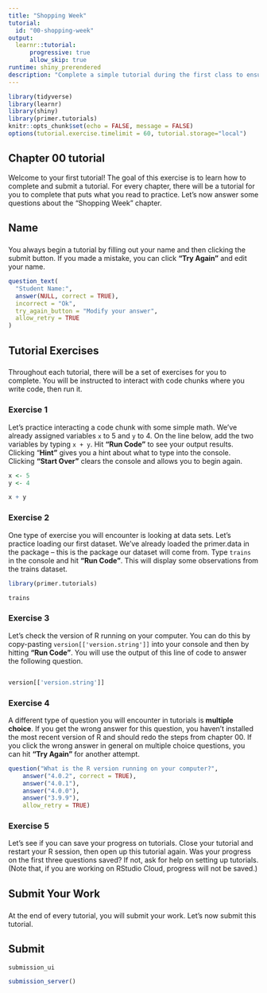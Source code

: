 ```yaml
---
title: "Shopping Week"
tutorial:
  id: "00-shopping-week"
output:
  learnr::tutorial:
      progressive: true
      allow_skip: true
runtime: shiny_prerendered
description: "Complete a simple tutorial during the first class to ensure your computer is set up correctly."
---
```


```r
library(tidyverse)
library(learnr)
library(shiny)
library(primer.tutorials)
knitr::opts_chunk$set(echo = FALSE, message = FALSE)
options(tutorial.exercise.timelimit = 60, tutorial.storage="local") 
```

## Chapter 00 tutorial

Welcome to your first tutorial! The goal of this exercise is to learn how to complete and submit a tutorial. For every chapter, there will be a tutorial for you to complete that puts what you read to practice. Let's now answer some questions about the "Shopping Week" chapter.

## Name 
###

You always begin a tutorial by filling out your name and then clicking the submit button. If you made a mistake, you can click **"Try Again"** and edit your name. 

``` r
question_text(
  "Student Name:",
  answer(NULL, correct = TRUE),
  incorrect = "Ok",
  try_again_button = "Modify your answer",
  allow_retry = TRUE
)
```

## Tutorial Exercises 
###

Throughout each tutorial, there will be a set of exercises for you to complete. You will be instructed to interact with code chunks where you write code, then run it. 

### Exercise 1

Let's practice interacting a code chunk with some simple math. We've already assigned variables `x` to 5 and `y` to 4. On the line below, add the two variables by typing `x + y`. Hit **"Run Code"** to see your output results. Clicking "**Hint"** gives you a hint about what to type into the console. Clicking **"Start Over"** clears the console and allows you to begin again.

```r
x <- 5
y <- 4
```

```r
x + y
```

### Exercise 2

One type of exercise you will encounter is looking at data sets. Let's practice loading our first dataset. We've already loaded the primer.data in the package -- this is the package our dataset will come from. Type `trains` in the console and hit **"Run Code"**. This will display some observations from the trains dataset. 

```r
library(primer.tutorials)

```

```r
trains
```

### Exercise 3

Let's check the version of R running on your computer. You can do this by copy-pasting `version[['version.string']]` into your console and then by hitting **"Run Code"**. You will use the output of this line of code to answer the following question. 

```r

```

```r
version[['version.string']]
```

### Exercise 4

A different type of question you will encounter in tutorials is **multiple choice**. If you get the wrong answer for this question, you haven't installed the most recent version of R and should redo the steps from chapter 00. If you click the wrong answer in general on multiple choice questions, you can hit **"Try Again"** for another attempt. 

```r
question("What is the R version running on your computer?",
    answer("4.0.2", correct = TRUE),
    answer("4.0.1"),
    answer("4.0.0"),
    answer("3.9.9"),
    allow_retry = TRUE)
```

### Exercise 5

Let's see if you can save your progress on tutorials. Close your tutorial and restart your R session, then open up this tutorial again. Was your progress on the first three questions saved? If not, ask for help on setting up tutorials. (Note that, if you are working on RStudio Cloud, progress will not be saved.)



## Submit Your Work
###

At the end of every tutorial, you will submit your work. Let's now submit this tutorial. 


## Submit

```r
submission_ui
```

```r
submission_server()
```
